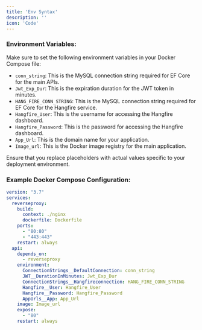 ```yaml
---
title: 'Env Syntax'
description: ''
icon: 'Code'
---
```


### Environment Variables:

Make sure to set the following environment variables in your Docker Compose file:

- `conn_string`: This is the MySQL connection string required for EF Core for the main APIs.
- `Jwt_Exp_Dur`: This is the expiration duration for the JWT token in minutes.
- `HANG_FIRE_CONN_STRING`: This is the MySQL connection string required for EF Core for the Hangfire service.
- `Hangfire_User`: This is the username for accessing the Hangfire dashboard.
- `Hangfire_Password`: This is the password for accessing the Hangfire dashboard.
- `App_Url`: This is the domain name for your application.
- `Image_url`: This is the Docker image registry for the main application.

Ensure that you replace placeholders with actual values specific to your deployment environment.

### Example Docker Compose Configuration:

```yaml
version: "3.7"
services:
  reverseproxy:
    build:
      context: ./nginx
      dockerfile: Dockerfile
    ports:
      - "80:80"
      - "443:443"
    restart: always
  api:
    depends_on:
      - reverseproxy
    environment:
      ConnectionStrings__DefaultConnection: conn_string
      JWT__DurationInMinutes: Jwt_Exp_Dur
      ConnectionStrings__Hangfireconnection: HANG_FIRE_CONN_STRING
      Hangfire__User: Hangfire_User
      Hangfire__Password: Hangfire_Password
      AppUrls__App: App_Url
    image: Image_url
    expose:
      - "80"
    restart: always

```
